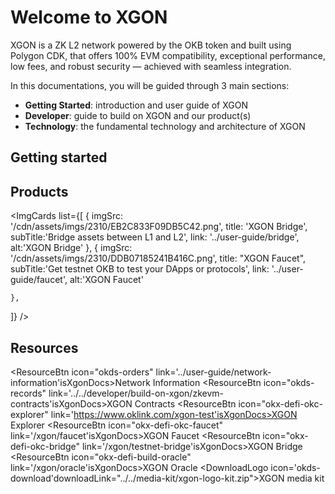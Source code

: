 # Welcome to XGON
XGON is a ZK L2 network powered by the OKB token and built using Polygon CDK, that offers 100% EVM compatibility, exceptional performance, low fees, and robust security — achieved with seamless integration. 

In this documentations, you will be guided through 3 main sections:
- **Getting Started**: introduction and user guide of XGON
- **Developer**: guide to build on XGON and our product(s)
- **Technology**: the fundamental technology and architecture of XGON

## Getting started
<Card mainTitle="What is XGON" subTitle='Explore how XGON scales Ethereum' link="./introduction"/>
<Card mainTitle="Build on XGON" subTitle='Quickstart guide to start building on XGON' link="../../developer/build-on-xgon/quickstart"/>
<Card mainTitle="Deploy smart contract" subTitle='Guide to deploy smart contracts with Truffle, Hardhart and Foundry' link="../../developer/smart-contract/deploy-with-truffle"/>

## Products
<ImgCards
  list={[
    {
      imgSrc: '/cdn/assets/imgs/2310/EB2C833F09DB5C42.png',
      title: 'XGON Bridge',
      subTitle:'Bridge assets between L1 and L2',
      link: '../user-guide/bridge',
      alt:'XGON Bridge'
    },
    {
      imgSrc: '/cdn/assets/imgs/2310/DDB07185241B416C.png',
      title: "XGON Faucet",
      subTitle:'Get testnet OKB to test your DApps or protocols',
      link: '../user-guide/faucet',
      alt:'XGON Faucet'

    },
]}
/>

## Resources
<ResourceBtn icon="okds-orders" link='../user-guide/network-information'isXgonDocs>Network Information</ResourceBtn>
<ResourceBtn icon="okds-records" link='../../developer/build-on-xgon/zkevm-contracts'isXgonDocs>XGON Contracts</ResourceBtn>
<ResourceBtn icon="okx-defi-okc-explorer" link='https://www.oklink.com/xgon-test'isXgonDocs>XGON Explorer</ResourceBtn>
<ResourceBtn icon="okx-defi-okc-faucet" link='/xgon/faucet'isXgonDocs>XGON Faucet</ResourceBtn>
<ResourceBtn icon="okx-defi-okc-bridge" link='/xgon/testnet-bridge'isXgonDocs>XGON Bridge</ResourceBtn>
<ResourceBtn icon="okx-defi-build-oracle" link='/xgon/oracle'isXgonDocs>XGON Oracle</ResourceBtn>
<DownloadLogo icon='okds-download'downloadLink="../../media-kit/xgon-logo-kit.zip">XGON media kit</DownloadLogo>